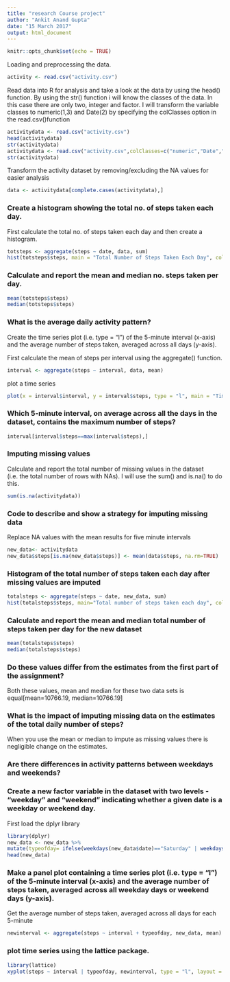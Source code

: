 ---
title: "research Course project"
author: "Ankit Anand Gupta"
date: "15 March 2017"
output: html_document
---

```{r setup, include=FALSE}
knitr::opts_chunk$set(echo = TRUE)
```

Loading and preprocessing the data.

```{r}
activity <- read.csv("activity.csv")
```

Read data into R for analysis and take a look at the data by using the head() function.
By using the str() function i will know the classes of the data. In this case there are only two, integer and factor. I will transform the variable classes to numeric(1,3) and Date(2) by specifying the colClasses option in the read.csv()function

```{r}
activitydata <- read.csv("activity.csv")
head(activitydata)
str(activitydata)
activitydata <- read.csv("activity.csv",colClasses=c("numeric","Date","numeric"))
str(activitydata)

```

Transform the activity dataset by removing/excluding the NA values for easier analysis

```{r}
data <- activitydata[complete.cases(activitydata),]
```

### Create a histogram showing the total no. of steps taken each day.
First calculate the total no. of steps taken each day and then create a histogram.

```{r}
totsteps <- aggregate(steps ~ date, data, sum)
hist(totsteps$steps, main = "Total Number of Steps Taken Each Day", col="red", xlab="Number of Steps")
```

### Calculate and report the mean and median no. steps taken per day.

```{r}
mean(totsteps$steps)
median(totsteps$steps)
```

### What is the average daily activity pattern?

Create the time series plot (i.e. type = "l") of the 5-minute interval (x-axis) and the average number of steps taken, averaged across all days (y-axis).

First calculate the mean of steps per interval using the aggregate() function.
```{r}
interval <- aggregate(steps ~ interval, data, mean)
```

plot a time series
```{r}
plot(x = interval$interval, y = interval$steps, type = "l", main = "Time Series Plot of the average daily activity pattern", xlab = "5-Minute Interval", ylab = "Average Number of Total Steps Taken")
```

### Which 5-minute interval, on average across all the days in the dataset, contains the maximum number of steps?

```{r}
interval[interval$steps==max(interval$steps),]
```

### Imputing missing values
Calculate and report the total number of missing values in the dataset (i.e. the total number of rows with NAs).
I will use the sum() and is.na() to do this.
```{r}
sum(is.na(activitydata))
```

### Code to describe and show a strategy for imputing missing data

Replace NA values with the mean results for five minute intervals

```{r}
new_data<- activitydata
new_data$steps[is.na(new_data$steps)] <- mean(data$steps, na.rm=TRUE)
```

### Histogram of the total number of steps taken each day after missing values are imputed

```{r}
totalsteps <- aggregate(steps ~ date, new_data, sum)
hist(totalsteps$steps, main="Total number of steps taken each day", col = "blue", xlab="Steps", ylab="Frequency")
```

### Calculate and report the mean and median total number of steps taken per day for the new dataset

```{r}
mean(totalsteps$steps)
median(totalsteps$steps)
```

### Do these values differ from the estimates from the first part of the assignment?

Both these values, mean and median for these two data sets is equal[mean=10766.19, median=10766.19]

### What is the impact of imputing missing data on the estimates of the total daily number of steps?
When you use the mean or median to impute as missing values there is negligible change on the estimates.

### Are there differences in activity patterns between weekdays and weekends?
### Create a new factor variable in the dataset with two levels - "weekday" and "weekend" indicating whether a given date is a weekday or weekend day.
First load the dplyr library

```{r}
library(dplyr)
new_data <- new_data %>%
mutate(typeofday= ifelse(weekdays(new_data$date)=="Saturday" | weekdays(new_data$date)=="Sunday", "Weekend", "Weekday"))
head(new_data)
```

### Make a panel plot containing a time series plot (i.e. type = "l") of the 5-minute interval (x-axis) and the average number of steps taken, averaged across all weekday days or weekend days (y-axis).
Get the average number of steps taken, averaged across all days for each 5-minute

```{r}
newinterval <- aggregate(steps ~ interval + typeofday, new_data, mean)
```

### plot time series using the lattice package.

```{r}
library(lattice)
xyplot(steps ~ interval | typeofday, newinterval, type = "l", layout = c(1,2), main = "Time Series Plot of the Average of Total Steps (weekday vs. weekend)", xlab = "5-Minute Interval", ylab = "Average Number of Steps Taken")
```
